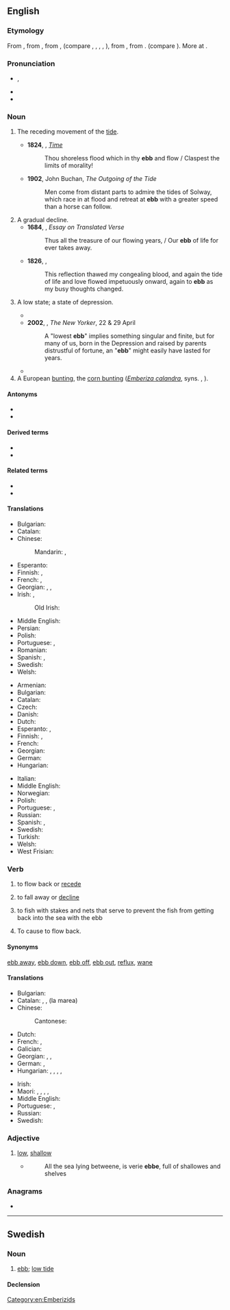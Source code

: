{{also|-ebb}}
==English==

===Etymology===
From {{inh|en|enm|ebbe}}, from {{inh|en|ang|ebba||ebb, tide}}, from {{inh|en|gem-pro|*abjô}}, {{m|gem-pro|*abjǭ}} (compare {{cog|fy|ebbe}}, {{cog|nl|eb}}, {{cog|de|Ebbe}}, {{cog|da|ebbe}}, {{cog|non|efja||countercurrent}}), from {{der|en|gem-pro|*ab||off, away}}, from {{der|en|ine-pro|*apó}}. (compare {{cog|ang|af}}). More at {{m|en|[[of]], [[off]]}}.

===Pronunciation===
* {{enPR|ĕb}}, {{IPA|en|/ɛb/}}
* {{audio|en|en-us-ebb.ogg|Audio (US)}}
* {{rhymes|en|ɛb|s=1}}

===Noun===
{{en-noun}}

# The receding movement of the [[tide]].
#: {{ux|en|The boats will go out on the '''ebb'''.}}
#* '''1824''', {{w|Mary Shelley}}, ''[[s:Time (Shelley)|Time]]''
#*: Thou shoreless flood which in thy '''ebb''' and flow / Claspest the limits of morality!
#* '''1902''', John Buchan, ''The Outgoing of the Tide''
#*: Men come from distant parts to admire the tides of Solway, which race in at flood and retreat at '''ebb''' with a greater speed than a horse can follow.
# A gradual decline.
#* '''1684''', {{w|Wentworth Dillon, 4th Earl of Roscommon}}, ''Essay on Translated Verse''
#*: Thus all the treasure of our flowing years, / Our '''ebb''' of life for ever takes away.
#* '''1826''', {{w|Mary Shelley}}, ''{{w|The Last Man (Shelley)|The Last Man}}''
#*: This reflection thawed my congealing blood, and again the tide of life and love flowed impetuously onward, again to '''ebb''' as my busy thoughts changed.
# {{lb|en|especially in the phrase 'at a low ebb'}} A low state; a state of depression.
#* {{RQ:Du Fresnoy Dryden Painting|passage=Painting was then at its lowest '''ebb'''.}}
#* '''2002''', {{w|Joyce Carol Oates}}, ''The New Yorker'', 22 &amp; 29 April
#*: A "lowest '''ebb'''" implies something singular and finite, but for many of us, born in the Depression and raised by parents distrustful of fortune, an "'''ebb'''" might easily have lasted for years.
#* {{quote-journal|en|date=2020 July 29|author=Dr Joseph Brennan|title=Railways that reach out over the waves|journal=Rail|page=51|text=The 1987 book ''British Piers'' was written at a time when Britain's seaside resorts were perhaps at their lowest '''ebb''', with a groundswell of support for rejuvenation and conservation just beginning.}}
# A European [[bunting]], the [[corn bunting]] (''[[Emberiza calandra]]'', syns. {{taxlink|Emberiza miliaria|species|ver=161003}}, {{taxlink|Milaria calandra|species|ver=161003}}).

====Antonyms====
* {{l|en|flood}}
* {{l|en|flow}}

====Derived terms====
* {{l|en|ebb and flow}}
* {{l|en|ebb tide}}

====Related terms====
* {{l|en|neap}}
* {{l|en|tide}}

====Translations====
{{trans-top|receding movement of the tide}}
* Bulgarian: {{t+|bg|отлив|m}}
* Catalan: {{t|ca|reflux|m}}
* Chinese:
*: Mandarin: {{t+|cmn|退潮|tr=tuìcháo}}, {{t+|cmn|落潮|tr=luòcháo}}
* Esperanto: {{t|eo|forfluo}}
* Finnish: {{t+|fi|luode}}, {{t+|fi|laskuvesi}}
* French: {{t+|fr|reflux|m}}, {{t+|fr|jusant|m}}
* Georgian: {{t|ka|მიქცევა}}, {{t|ka|მიქცევის დინება}}, {{t|ka|ზღვის მიქცევა}}
* Irish: {{t|ga|aife|f}}, {{t|ga|trá|m}}
*: Old Irish: {{t|sga|aithbe|f|n}}
{{trans-mid}}
* Middle English: {{t|enm|ebbe}}
* Persian: {{t+|fa|جزر|tr=jazr}}
* Polish: {{t+|pl|odpływ|m}}
* Portuguese: {{t+|pt|vazante|f}}, {{t|pt|refluxo|m}}
* Romanian: {{t+|ro|reflux|n}}
* Spanish: {{t+|es|reflujo|m}}, {{t+|es|marea|f}}
* Swedish: {{t+|sv|ebb|c}}
* Welsh: {{t|cy|trai|m}}
{{trans-bottom}}

{{trans-top|low tide}}
* Armenian: {{t+|hy|տեղատվություն}}
* Bulgarian: {{t+|bg|отлив|m}}
* Catalan: {{t|ca|marea baixa}}
* Czech: {{t+|cs|odliv|m}}
* Danish: {{t+|da|ebbe|c}}
* Dutch: {{t+|nl|eb|n}}
* Esperanto: {{t|eo|refluo}}, {{t|eo|malfluso}}
* Finnish: {{t+|fi|laskuvesi}}, {{t+|fi|luode}}
* French: {{t+|fr|reflux|m}}
* Georgian: {{t|ka|ზღვის მიქცევა}}
* German: {{t+|de|Ebbe|f}}
* Hungarian: {{t+|hu|apály}}
{{trans-mid}}
* Italian: {{t|it|riflusso|m}}
* Middle English: {{t|enm|ebbe}}
* Norwegian: {{t+|no|fjære}}
* Polish: {{t+|pl|odpływ|m}}
* Portuguese: {{t+|pt|baixa-mar|f}}, {{t|pt|maré baixa|f}}
* Russian: {{t+|ru|отли́в|m}}
* Spanish: {{t|es|marea baja|f}}, {{t+|es|bajamar|f}}
* Swedish: {{t+|sv|ebb|c}}
* Turkish: {{t+|tr|cezir}}
* Welsh: {{t|cy|trai|m}}
* West Frisian: {{t|fy|ebba|c}}
{{trans-bottom}}

===Verb===
{{en-verb}}

# {{lb|en|intransitive}} to flow back or [[recede]]
#: {{ux|en|The tides '''ebbed''' at noon.}}
# {{lb|en|intransitive}} to fall away or [[decline]]
#: {{ux|en|The dying man's strength '''ebbed''' away.}}
# {{lb|en|intransitive}} to fish with stakes and nets that serve to prevent the fish from getting back into the sea with the ebb
# {{lb|en|transitive}} To cause to flow back.

====Synonyms====
[[ebb away]], [[ebb down]], [[ebb off]], [[ebb out]], [[reflux]], [[wane]]

====Translations====
{{trans-top|to fall away or decline}}
* Bulgarian: {{t+|bg|спадам}}
* Catalan: {{t+|ca|baixar}}, {{t+|ca|retirar-se}}, {{t+|ca|refluir}} (la marea)
* Chinese:
*: Cantonese: {{t|yue|減退|tr=gaam2 teoi3}}
* Dutch: {{t+|nl|wegebben}}
* French: {{t+|fr|refluer}}, {{t+|fr|décliner}}
* Galician: {{t|gl|vazar}}
* Georgian: {{t|ka|დაკნინება}}, {{t|ka|დაქვეითება}}, {{t|ka|რეგრესი}}
* German: {{t+|de|ebben}}, {{t+|de|abebben}}
* Hungarian: {{t+|hu|apad}}, {{t+|hu|hanyatlik}}, {{t+|hu|fogy}}, {{t+|hu|fogyatkozik}}, {{t+|hu|gyengül}}
{{trans-mid}}
* Irish: {{t|ga|tráigh}}
* Maori: {{t|mi|heke}} {{qualifier|of the tide}}, {{t|mi|tāwhati}}, {{t|mi|keketu}} {{qualifier|of the tide}}, {{t|mi|timu}} {{qualifier|of the tide}}, {{t|mi|tiremi}} {{qualifier|of the tide}}
* Middle English: {{t|enm|ebben}}
* Portuguese: {{t+|pt|vazar}}, {{t+|pt|refluir}}
* Russian: {{t+|ru|ослабевать}}
* Swedish: {{t+|sv|ebba}}
{{trans-bottom}}

===Adjective===
{{en-adj|er}}

# [[low]], [[shallow]]
#* {{RQ:Pliny Holland Historie of the World}}
#*: All the sea lying betweene, is verie '''ebbe''', full of shallowes and shelves

===Anagrams===
* {{anagrams|en|a=bbe|BBE}}

[[Category:en:Emberizids]]

----

==Swedish==

===Noun===
{{sv-noun|c}}

# [[ebb]]; [[low tide]]
#: {{ant|sv|flod|högvatten}}
#: {{syn|sv|lågvatten}}

====Declension====
{{sv-noun-unc-irreg-c|2=ebben}}